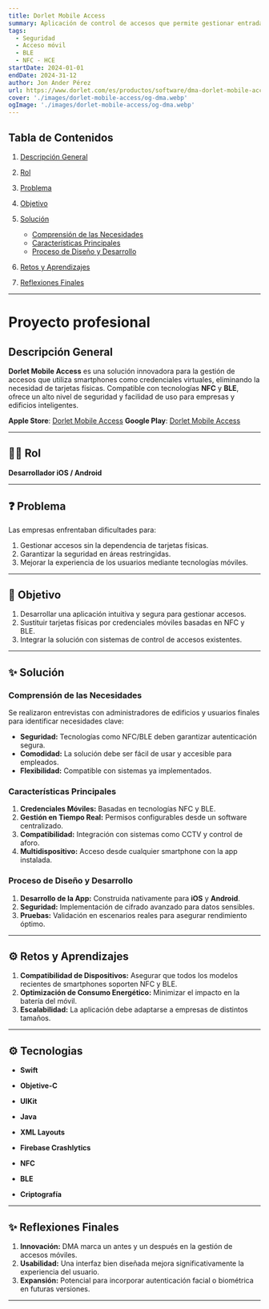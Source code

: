 ```yaml
---
title: Dorlet Mobile Access
summary: Aplicación de control de accesos que permite gestionar entradas y salidas mediante credenciales móviles basadas en NFC y BLE. Sustituye las tarjetas físicas, ofreciendo una experiencia moderna, segura y eficiente en entornos corporativos.
tags:
  - Seguridad
  - Acceso móvil
  - BLE
  - NFC - HCE
startDate: 2024-01-01
endDate: 2024-31-12
author: Jon Ander Pérez
url: https://www.dorlet.com/es/productos/software/dma-dorlet-mobile-access
cover: './images/dorlet-mobile-access/og-dma.webp'
ogImage: './images/dorlet-mobile-access/og-dma.webp'
---
```


## Tabla de Contenidos
1. [Descripción General](#descripción-general)
2. [Rol](#rol)
3. [Problema](#problema)
4. [Objetivo](#objetivo)
5. [Solución](#solución)
    - [Comprensión de las Necesidades](#comprensión-de-las-necesidades)
    - [Características Principales](#características-principales)
    - [Proceso de Diseño y Desarrollo](#proceso-de-diseño-y-desarrollo)
6. [Retos y Aprendizajes](#retos-y-aprendizajes)

8. [Reflexiones Finales](#reflexiones-finales)

---

# Proyecto profesional

## Descripción General
**Dorlet Mobile Access** es una solución innovadora para la gestión de accesos que utiliza smartphones como credenciales virtuales, eliminando la necesidad de tarjetas físicas. Compatible con tecnologías **NFC** y **BLE**, ofrece un alto nivel de seguridad y facilidad de uso para empresas y edificios inteligentes.

**Apple Store**: [Dorlet Mobile Access](https://apps.apple.com/es/app/dorlet-mobile-access/id1553740109)
**Google Play**: [Dorlet Mobile Access](https://play.google.com/store/apps/details?id=com.dorlet.mobileaccess.app&hl=es)

---

## 👨‍💻 Rol
**Desarrollador iOS / Android**

---

## ❓ Problema
Las empresas enfrentaban dificultades para:
1. Gestionar accesos sin la dependencia de tarjetas físicas.
2. Garantizar la seguridad en áreas restringidas.
3. Mejorar la experiencia de los usuarios mediante tecnologías móviles.

---

## 🎯 Objetivo
1. Desarrollar una aplicación intuitiva y segura para gestionar accesos.
2. Sustituir tarjetas físicas por credenciales móviles basadas en NFC y BLE.
3. Integrar la solución con sistemas de control de accesos existentes.

---

## ✨ Solución

### Comprensión de las Necesidades
Se realizaron entrevistas con administradores de edificios y usuarios finales para identificar necesidades clave:
- **Seguridad:** Tecnologías como NFC/BLE deben garantizar autenticación segura.
- **Comodidad:** La solución debe ser fácil de usar y accesible para empleados.
- **Flexibilidad:** Compatible con sistemas ya implementados.

### Características Principales
1. **Credenciales Móviles:** Basadas en tecnologías NFC y BLE.
2. **Gestión en Tiempo Real:** Permisos configurables desde un software centralizado.
3. **Compatibilidad:** Integración con sistemas como CCTV y control de aforo.
4. **Multidispositivo:** Acceso desde cualquier smartphone con la app instalada.

### Proceso de Diseño y Desarrollo
1. **Desarrollo de la App:** Construida nativamente para **iOS** y **Android**.
2. **Seguridad:** Implementación de cifrado avanzado para datos sensibles.
3. **Pruebas:** Validación en escenarios reales para asegurar rendimiento óptimo.

---

## ⚙️ Retos y Aprendizajes
1. **Compatibilidad de Dispositivos:** Asegurar que todos los modelos recientes de smartphones soporten NFC y BLE.
2. **Optimización de Consumo Energético:** Minimizar el impacto en la batería del móvil.
3. **Escalabilidad:** La aplicación debe adaptarse a empresas de distintos tamaños.

---

## ⚙️ Tecnologias
- **Swift**
- **Objetive-C**
- **UIKit**

- **Java**
- **XML Layouts**

- **Firebase Crashlytics**
- **NFC**
- **BLE**
- **Criptografía**

---

## ✨ Reflexiones Finales
1. **Innovación:** DMA marca un antes y un después en la gestión de accesos móviles.
2. **Usabilidad:** Una interfaz bien diseñada mejora significativamente la experiencia del usuario.
3. **Expansión:** Potencial para incorporar autenticación facial o biométrica en futuras versiones.

---
